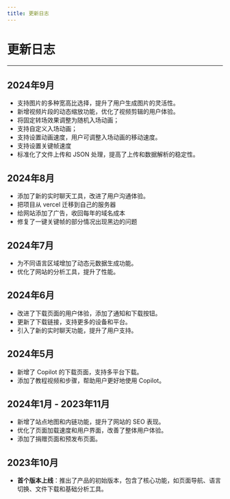 ```yaml
---
title: 更新日志
---
```


# 更新日志

----

## 2024年9月
- 支持图片的多种宽高比选择，提升了用户生成图片的灵活性。
- 新增视频片段的动态缩放功能，优化了视频剪辑的用户体验。
- 将固定转场效果调整为随机入场动画；
- 支持自定义入场动画；
- 支持设置动画速度，用户可调整入场动画的移动速度。
- 支持设置关键帧速度
- 标准化了文件上传和 JSON 处理，提高了上传和数据解析的稳定性。

## 2024年8月
- 添加了新的实时聊天工具，改进了用户沟通体验。
- 把项目从 vercel 迁移到自己的服务器
- 给网站添加了广告，收回每年的域名成本
- 修复了一键关键帧的部分情况出现黑边的问题

## 2024年7月
- 为不同语言区域增加了动态元数据生成功能。
- 优化了网站的分析工具，提升了性能。

## 2024年6月
- 改进了下载页面的用户体验，添加了通知和下载按钮。
- 更新了下载链接，支持更多的设备和平台。
- 引入了新的实时聊天功能，提升了用户支持。

## 2024年5月
- 新增了 Copilot 的下载页面，支持多平台下载。
- 添加了教程视频和步骤，帮助用户更好地使用 Copilot。

## 2024年1月 - 2023年11月
- 新增了站点地图和内链功能，提升了网站的 SEO 表现。
- 优化了页面加载速度和用户界面，改善了整体用户体验。
- 添加了捐赠页面和预发布页面。

## 2023年10月
- **首个版本上线**：推出了产品的初始版本，包含了核心功能，如页面导航、语言切换、文件下载和基础分析工具。


